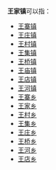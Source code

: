 '''王家镇'''可以指：
{{PRC admin/disambig|21/02/83/120/000|21/10/11/103/000|21/11/21/111/000|51/08/11/102/000|51/13/21/109/000|51/15/26/107/000|51/16/23/117/000}}
* [[王寨镇|王寨镇]]
* [[王庄镇|王庄镇]]
* [[王村镇|王村镇]]
* [[王集镇|王集镇]]
* [[王桥镇|王桥镇]]
* [[王庙镇|王庙镇]]
* [[王店镇|王店镇]]
* [[王河镇|王河镇]]
* [[王寨乡|王寨乡]]
* [[王家乡|王家乡]]
* [[王村乡|王村乡]]
* [[王集乡|王集乡]]
* [[王庄乡|王庄乡]]
* [[王桥乡|王桥乡]]
* [[王河乡|王河乡]]
* [[王店乡|王店乡]]
{{disambig|cat=三字中国镇名消歧义}}